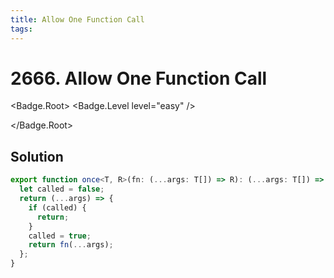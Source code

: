 ```yaml
---
title: Allow One Function Call
tags:
---
```


# 2666. Allow One Function Call

<Badge.Root>
<Badge.Level level="easy" />

</Badge.Root>

## Solution

```typescript filename="solution.ts" copy
export function once<T, R>(fn: (...args: T[]) => R): (...args: T[]) => R | undefined {
  let called = false;
  return (...args) => {
    if (called) {
      return;
    }
    called = true;
    return fn(...args);
  };
}
```

<ProblemLink
  codingSite="leetcode"
  href="https://leetcode.com/problems/allow-one-function-call"
  title="Allow One Function Call"
/>
